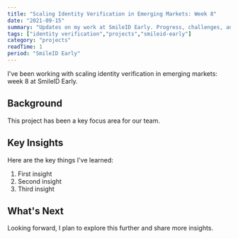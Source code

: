 ```yaml
---
title: "Scaling Identity Verification in Emerging Markets: Week 8"
date: "2021-09-15"
summary: "Updates on my work at SmileID Early. Progress, challenges, and lessons learned."
tags: ["identity verification","projects","smileid-early"]
category: "projects"
readTime: 1
period: "SmileID Early"
---
```


I've been working with scaling identity verification in emerging markets: week 8 at SmileID Early.

## Background

This project has been a key focus area for our team.

## Key Insights

Here are the key things I've learned:

1. First insight
2. Second insight
3. Third insight

## What's Next

Looking forward, I plan to explore this further and share more insights.

